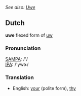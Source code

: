 ''See also: [[Uwe]]''
==Dutch==

'''uwe''' flexed form of [[uw]]

===Pronunciation===
[[w:SAMPA|SAMPA]]: /'/<br>
[[w:IPA|IPA]]: /'ywɚ/

===Translation===
*English: [[your]] (polite form), [[thy]]
